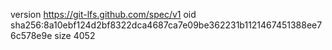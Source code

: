 version https://git-lfs.github.com/spec/v1
oid sha256:8a10ebf124d2bf8322dca4687ca7e09be362231b1121467451388ee76c578e9e
size 4052
